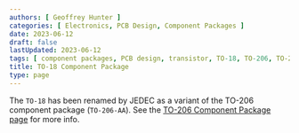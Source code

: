 ```yaml
---
authors: [ Geoffrey Hunter ]
categories: [ Electronics, PCB Design, Component Packages ]
date: 2023-06-12
draft: false
lastUpdated: 2023-06-12
tags: [ component packages, PCB design, transistor, TO-18, TO-206, TO-206AA ]
title: TO-18 Component Package
type: page
---
```



The `TO-18` has been renamed by JEDEC as a variant of the TO-206 component package (`TO-206-AA`). See the [TO-206 Component Package page](/pcb-design/component-packages/to-206-component-package/) for more info.
